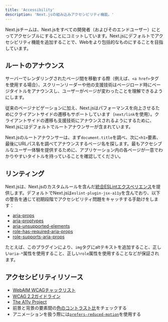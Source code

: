 ```yaml
---
title: 'Accessibility'
description: 'Next.jsの組み込みアクセシビリティ機能。'
---
```


Next.jsチームは、Next.jsをすべての開発者（およびそのエンドユーザー）にとってアクセシブルにすることにコミットしています。Next.jsにデフォルトでアクセシビリティ機能を追加することで、Webをより包括的なものにすることを目指しています。

## ルートのアナウンス

サーバーでレンダリングされたページ間を移動する際（例えば、`<a href>`タグを使用する場合）、スクリーンリーダーや他の支援技術はページロード時にページタイトルをアナウンスし、ユーザーがページが変わったことを理解できるようにします。

従来のページナビゲーションに加え、Next.jsはパフォーマンスを向上させるためにクライアントサイドの遷移もサポートしています（`next/link`を使用）。クライアントサイドの遷移も支援技術にアナウンスされるようにするために、Next.jsにはデフォルトでルートアナウンサーが含まれています。

Next.jsのルートアナウンサーは、まず`document.title`を調べ、次に`<h1>`要素、最後にURLパス名を調べてアナウンスするページ名を探します。最もアクセシブルなユーザー体験を提供するために、アプリケーション内の各ページが一意でわかりやすいタイトルを持っていることを確認してください。

## リンティング

Next.jsは、Next.jsのカスタムルールを含んだ[統合ESLintエクスペリエンス](/docs/pages/building-your-application/configuring/eslint)を提供します。デフォルトでNext.jsは`eslint-plugin-jsx-a11y`を含んでおり、以下の警告を通じて初期段階でアクセシビリティ問題をキャッチする手助けをします：

- [aria-props](https://github.com/jsx-eslint/eslint-plugin-jsx-a11y/blob/HEAD/docs/rules/aria-props.md?rgh-link-date=2021-06-04T02%3A10%3A36Z)
- [aria-proptypes](https://github.com/jsx-eslint/eslint-plugin-jsx-a11y/blob/HEAD/docs/rules/aria-proptypes.md?rgh-link-date=2021-06-04T02%3A10%3A36Z)
- [aria-unsupported-elements](https://github.com/jsx-eslint/eslint-plugin-jsx-a11y/blob/HEAD/docs/rules/aria-unsupported-elements.md?rgh-link-date=2021-06-04T02%3A10%3A36Z)
- [role-has-required-aria-props](https://github.com/jsx-eslint/eslint-plugin-jsx-a11y/blob/HEAD/docs/rules/role-has-required-aria-props.md?rgh-link-date=2021-06-04T02%3A10%3A36Z)
- [role-supports-aria-props](https://github.com/jsx-eslint/eslint-plugin-jsx-a11y/blob/HEAD/docs/rules/role-supports-aria-props.md?rgh-link-date=2021-06-04T02%3A10%3A36Z)

たとえば、このプラグインにより、`img`タグにaltテキストを追加すること、正しい`aria-*`属性を使用すること、正しい`role`属性を使用することなどが保証されます。

## アクセシビリティリソース

- [WebAIM WCAGチャックリスト](https://webaim.org/standards/wcag/checklist)
- [WCAG 2.2ガイドライン](https://www.w3.org/TR/WCAG22/)
- [The A11y Project](https://www.a11yproject.com/)
- 前景と背景の要素間の[色のコントラスト比](https://developer.mozilla.org/docs/Web/Accessibility/Understanding_WCAG/Perceivable/Color_contrast)をチェックする
- アニメーションを扱う際には[`prefers-reduced-motion`](https://web.dev/prefers-reduced-motion/)を使用する

